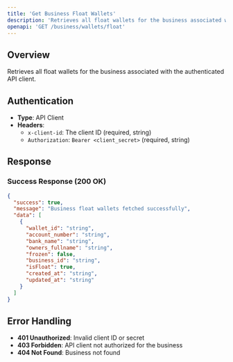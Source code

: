 ```yaml
---
title: 'Get Business Float Wallets'
description: 'Retrieves all float wallets for the business associated with the authenticated API client'
openapi: 'GET /business/wallets/float'
---
```


## Overview

Retrieves all float wallets for the business associated with the authenticated API client.

## Authentication

- **Type**: API Client
- **Headers**:
  - `x-client-id`: The client ID (required, string)
  - `Authorization`: `Bearer <client_secret>` (required, string)

## Response

### Success Response (200 OK)

```json
{
  "success": true,
  "message": "Business float wallets fetched successfully",
  "data": [
    {
      "wallet_id": "string",
      "account_number": "string",
      "bank_name": "string",
      "owners_fullname": "string",
      "frozen": false,
      "business_id": "string",
      "isFloat": true,
      "created_at": "string",
      "updated_at": "string"
    }
  ]
}
```

## Error Handling

- **401 Unauthorized**: Invalid client ID or secret
- **403 Forbidden**: API client not authorized for the business
- **404 Not Found**: Business not found
